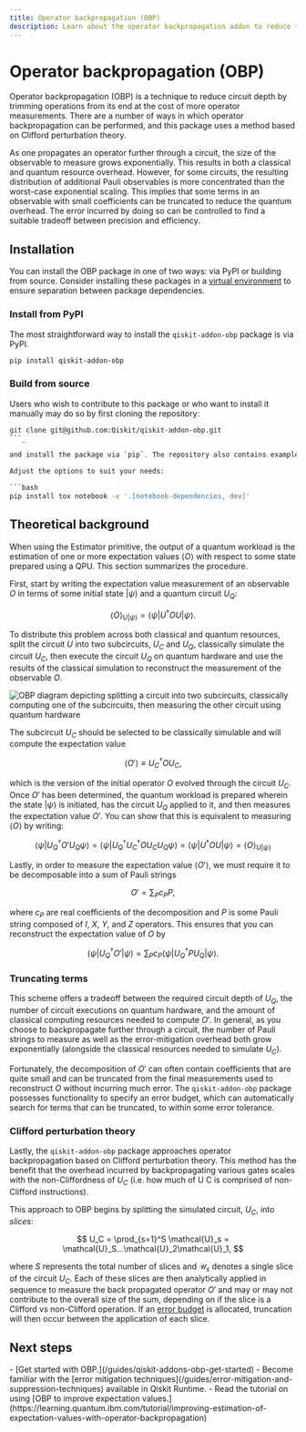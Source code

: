 ```yaml
---
title: Operator backpropagation (OBP)
description: Learn about the operator backpropagation addon to reduce the depth of quantum circuits
---
```


# Operator backpropagation (OBP)

Operator backpropagation (OBP) is a technique to reduce circuit depth by trimming operations from its end at the cost of more operator measurements. There are a number of ways in which operator backpropagation can be performed, and this package uses a method based on Clifford perturbation theory.

As one propagates an operator further through a circuit, the size of the observable to measure grows exponentially. This results in both a classical and quantum resource overhead. However, for some circuits, the resulting distribution of additional Pauli observables is more concentrated than the worst-case exponential scaling. This implies that some terms in an observable with small coefficients can be truncated to reduce the quantum overhead. The error incurred by doing so can be controlled to find a suitable tradeoff between precision and efficiency.

## Installation

You can install the OBP package in one of two ways: via PyPI or building from source. Consider installing these packages in a [virtual environment](https://docs.python.org/3.10/tutorial/venv.html) to ensure separation between package dependencies.

### Install from PyPI

The most straightforward way to install the `qiskit-addon-obp` package is via PyPI.

```bash
pip install qiskit-addon-obp
```

### Build from source

Users who wish to contribute to this package or who want to install it manually may do so by first cloning the repository:

```bash
git clone git@github.com:Qiskit/qiskit-addon-obp.git
```_

and install the package via `pip`. The repository also contains example notebooks. If you plan on developing in the repository, install the `dev` dependencies.

Adjust the options to suit your needs:

```bash
pip install tox notebook -e '.[notebook-dependencies, dev]'
```

## Theoretical background

When using the Estimator primitive, the output of a quantum workload is the estimation of one or more expectation values $\langle O \rangle$ with respect to some state prepared using a QPU. This section summarizes the procedure.

First, start by writing the expectation value measurement of an observable $O$ in terms of some initial state $|\psi\rangle$ and a quantum circuit $U_Q$:

$$ \langle O \rangle_{U|\psi\rangle} = \langle\psi | U^\dagger O U |\psi \rangle. $$

To distribute this problem across both classical and quantum resources, split the circuit $U$ into two subcircuits, $U_C$ and $U_Q$, classically simulate the circuit $U_C$, then execute the circuit $U_Q$ on quantum hardware and use the results of the classical simulation to reconstruct the measurement of the observable $O$.

![OBP diagram depicting splitting a circuit into two subcircuits, classically computing one of the subcircuits, then measuring the other circuit using quantum hardware](/images/guides/qiskit-addons/obp-diagram.avif)


The subcircuit $U_C$ should be selected to be classically simulable and will compute the expectation value

$$ \langle O' \rangle \equiv U_C^\dagger O U_C, $$

which is the version of the initial operator $O$ evolved through the circuit $U_C$. Once $O'$ has been determined, the quantum workload is prepared wherein the state $|\psi\rangle$ is initiated, has the circuit $U_Q$ applied to it, and then measures the expectation value $O'$. You can show that this is equivalent to measuring $\langle O \rangle$ by writing:

$$ \langle \psi | U_Q^\dagger O' U_Q \psi \rangle = \langle \psi | U_Q^\dagger U_C^\dagger O U_CU_Q \psi \rangle = \langle\psi | U^\dagger O U |\psi \rangle = \langle O \rangle_{U|\psi\rangle}$$


Lastly, in order to measure the expectation value $\langle O' \rangle$, we must require it to be decomposable into a sum of Pauli strings

$$ O' = \sum_P c_P P, $$

where $c_P$ are real coefficients of the decomposition and $P$ is some Pauli string composed of $I$, $X$, $Y$, and $Z$ operators. This ensures that you can reconstruct the expectation value of $O$ by

$$ \langle \psi | U_Q^\dagger O' |\psi \rangle = \sum_P c_P \langle \psi | U_Q^\dagger P U_Q | \psi \rangle. $$


### Truncating terms

This scheme offers a tradeoff between the required circuit depth of $U_Q$, the number of circuit executions on quantum hardware, and the amount of classical computing resources needed to compute $O'$. In general, as you choose to backpropagate further through a circuit, the number of Pauli strings to measure as well as the error-mitigation overhead both grow exponentially (alongside the classical resources needed to simulate $U_C$).

Fortunately, the decomposition of $O'$ can often contain coefficients that are quite small and can be truncated from the final measurements used to reconstruct $O$ without incurring much error. The `qiskit-addon-obp` package possesses functionality to specify an error budget, which can automatically search for terms that can be truncated, to within some error tolerance.


### Clifford perturbation theory

Lastly, the `qiskit-addon-obp` package approaches operator backpropagation based on Clifford perturbation theory. This method has the benefit that the overhead incurred by backpropagating various gates scales with the non-Cliffordness of $U_C$ (i.e. how much of U C is comprised of non-Clifford instructions).

This approach to OBP begins by splitting the simulated circuit, $U_C$, into *slices*:

$$ U_C = \prod_{s=1}^S \mathcal{U}_s = \mathcal{U}_S...\mathcal{U}_2\mathcal{U}_1, $$

where $S$ represents the total number of slices and $\mathcal{U}_s$ denotes a single slice of the circuit $U_C$. Each of these slices are then analytically applied in sequence to measure the back propagated operator $O'$ and may or may not contribute to the overall size of the sum, depending on if the slice is a Clifford vs non-Clifford operation. If an [error budget](../api/qiskit-addon-obp/utils-truncating#setup_budget) is allocated, truncation will then occur between the application of each slice.



## Next steps

<Admonition type="tip" title="Recommendations">
    - [Get started with OBP.](/guides/qiskit-addons-obp-get-started)    
    - Become familiar with the [error mitigation techniques](/guides/error-mitigation-and-suppression-techniques) available in Qiskit Runtime.
    - Read the tutorial on using [OBP to improve expectation values.](https://learning.quantum.ibm.com/tutorial/improving-estimation-of-expectation-values-with-operator-backpropagation)
</Admonition>
